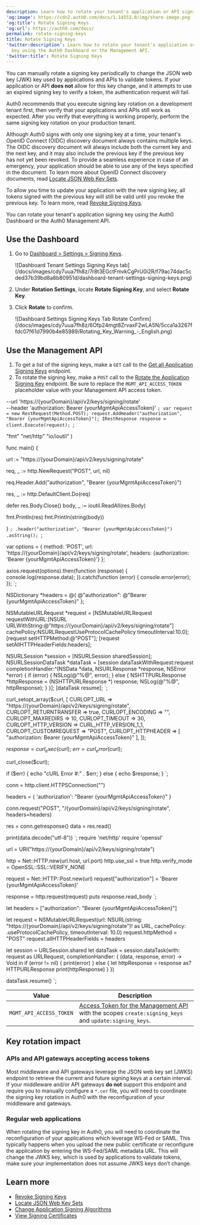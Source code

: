 ```yaml
---
description: Learn how to rotate your tenant's application or API signing key using the Auth0 Dashboard or the Management API.
'og:image': https://cdn2.auth0.com/docs/1.14553.0/img/share-image.png
'og:title': Rotate Signing Keys
'og:url': https://auth0.com/docs/
permalink: rotate-signing-keys
title: Rotate Signing Keys
'twitter:description': Learn how to rotate your tenant's application or API signing
  key using the Auth0 Dashboard or the Management API.
'twitter:title': Rotate Signing Keys
---
```


You can manually rotate a signing key periodically to change the JSON web key (JWK) key used by applications and APIs to validate tokens. If your application or API **does not** allow for this key change, and it attempts to use an expired signing key to verify a token, the authentication request will fail.

<Warning>

Auth0 recommends that you execute signing key rotation on a development tenant first, then verify that your applications and APIs still work as expected. After you verify that everything is working properly, perform the same signing key rotation on your production tenant.

</Warning>

Although Auth0 signs with only one signing key at a time, your tenant's <Tooltip tip="OpenID: Open standard for authentication that allows applications to verify users' identities without collecting and storing login information." cta="View Glossary" href="/docs/glossary?term=OpenID">OpenID</Tooltip> Connect (OIDC) discovery document always contains multiple keys. The OIDC discovery document will always include both the current key and the next key, and it may also include the previous key if the previous key has not yet been revoked. To provide a seamless experience in case of an emergency, your application should be able to use any of the keys specified in the document. To learn more about OpenID Connect discovery documents, read [Locate JSON Web Key Sets](/docs/secure/tokens/json-web-tokens/locate-json-web-key-sets).

<Warning>

To allow you time to update your application with the new signing key, all tokens signed with the previous key will still be valid until you revoke the previous key. To learn more, read [Revoke Signing Keys](/docs/get-started/tenant-settings/signing-keys/revoke-signing-keys).

</Warning>

You can rotate your tenant's application signing key using the <Tooltip tip="Auth0 Dashboard: Auth0's main product to configure your services." cta="View Glossary" href="/docs/glossary?term=Auth0+Dashboard">Auth0 Dashboard</Tooltip> or the Auth0 <Tooltip tip="Management API: A product to allow customers to perform administrative tasks." cta="View Glossary" href="/docs/glossary?term=Management+API">Management API</Tooltip>.

## Use the Dashboard

1. Go to [Dashboard > Settings > Signing Keys](https://manage.auth0.com/#/tenant/signing_keys).

   <Frame>![Dashboard Tenant Settings Signing Keys tab](/docs/images/cdy7uua7fh8z/7r8t3EGctFmvkCgPrU0i2R/f79ac74dac5cded37b39bd8a8b80951d/dashboard-tenant-settings-signing-keys.png)</Frame>
2. Under **Rotation Settings**, locate **Rotate Signing Key**, and select **Rotate Key**.
3. Click **Rotate** to confirm.

   <Frame>![Dashboard Settings Signing Keys Tab Rotate Confirm](/docs/images/cdy7uua7fh8z/6Ofp24mgt8ZrvaxF2wLA5N/5cca1a3267ffdc07f61d7990b4e85989/Rotating_Key_Warning_-_English.png)</Frame>

## Use the Management API

1. To get a list of the signing keys, make a `GET` call to the [Get all Application Signing Keys](https://auth0.com/docs/api/management/v2#!/Keys/get_signing_keys) endpoint.
2. To rotate the signing key, make a `POST` call to the [Rotate the Application Signing Key](https://auth0.com/docs/api/management/v2#!/Keys/post_signing_keys) endpoint. Be sure to replace the `MGMT_API_ACCESS_TOKEN` placeholder value with your Management API access token.

--url 'https://{yourDomain}/api/v2/keys/signing/rotate' \
--header 'authorization: Bearer {yourMgmtApiAccessToken}'
`;
var request = new RestRequest(Method.POST);
request.AddHeader("authorization", "Bearer {yourMgmtApiAccessToken}");
IRestResponse response = client.Execute(request);
`;

   "fmt"
   "net/http"
   "io/ioutil"
)

func main() {

   url := "https://{yourDomain}/api/v2/keys/signing/rotate"

   req, _ := http.NewRequest("POST", url, nil)

   req.Header.Add("authorization", "Bearer {yourMgmtApiAccessToken}")

   res, _ := http.DefaultClient.Do(req)

   defer res.Body.Close()
   body, _ := ioutil.ReadAll(res.Body)

   fmt.Println(res)
   fmt.Println(string(body))

}
`;
   .header("authorization", "Bearer {yourMgmtApiAccessToken}")
   .asString();
`;

var options = {
method: 'POST',
url: 'https://{yourDomain}/api/v2/keys/signing/rotate',
headers: {authorization: 'Bearer {yourMgmtApiAccessToken}'}
};

axios.request(options).then(function (response) {
console.log(response.data);
}).catch(function (error) {
console.error(error);
});
`;

NSDictionary *headers = @{ @"authorization": @"Bearer {yourMgmtApiAccessToken}" };

NSMutableURLRequest *request = [NSMutableURLRequest requestWithURL:[NSURL URLWithString:@"https://{yourDomain}/api/v2/keys/signing/rotate"]
                                                      cachePolicy:NSURLRequestUseProtocolCachePolicy
                                                   timeoutInterval:10.0];
[request setHTTPMethod:@"POST"];
[request setAllHTTPHeaderFields:headers];

NSURLSession *session = [NSURLSession sharedSession];
NSURLSessionDataTask *dataTask = [session dataTaskWithRequest:request
                                          completionHandler:^(NSData *data, NSURLResponse *response, NSError *error) {
                                                if (error) {
                                                   NSLog(@"%@", error);
                                                } else {
                                                   NSHTTPURLResponse *httpResponse = (NSHTTPURLResponse *) response;
                                                   NSLog(@"%@", httpResponse);
                                                }
                                          }];
[dataTask resume];
`;

curl_setopt_array($curl, [
CURLOPT_URL => "https://{yourDomain}/api/v2/keys/signing/rotate",
CURLOPT_RETURNTRANSFER => true,
CURLOPT_ENCODING => "",
CURLOPT_MAXREDIRS => 10,
CURLOPT_TIMEOUT => 30,
CURLOPT_HTTP_VERSION => CURL_HTTP_VERSION_1_1,
CURLOPT_CUSTOMREQUEST => "POST",
CURLOPT_HTTPHEADER => [
   "authorization: Bearer {yourMgmtApiAccessToken}"
],
]);

$response = curl_exec($curl);
$err = curl_error($curl);

curl_close($curl);

if ($err) {
echo "cURL Error #:" . $err;
} else {
echo $response;
}
`;

conn = http.client.HTTPSConnection("")

headers = { 'authorization': "Bearer {yourMgmtApiAccessToken}" }

conn.request("POST", "/{yourDomain}/api/v2/keys/signing/rotate", headers=headers)

res = conn.getresponse()
data = res.read()

print(data.decode("utf-8"))
`;
require 'net/http'
require 'openssl'

url = URI("https://{yourDomain}/api/v2/keys/signing/rotate")

http = Net::HTTP.new(url.host, url.port)
http.use_ssl = true
http.verify_mode = OpenSSL::SSL::VERIFY_NONE

request = Net::HTTP::Post.new(url)
request["authorization"] = 'Bearer {yourMgmtApiAccessToken}'

response = http.request(request)
puts response.read_body
`;

let headers = ["authorization": "Bearer {yourMgmtApiAccessToken}"]

let request = NSMutableURLRequest(url: NSURL(string: "https://{yourDomain}/api/v2/keys/signing/rotate")! as URL,
                                       cachePolicy: .useProtocolCachePolicy,
                                    timeoutInterval: 10.0)
request.httpMethod = "POST"
request.allHTTPHeaderFields = headers

let session = URLSession.shared
let dataTask = session.dataTask(with: request as URLRequest, completionHandler: { (data, response, error) -> Void in
if (error != nil) {
   print(error)
} else {
   let httpResponse = response as? HTTPURLResponse
   print(httpResponse)
}
})

dataTask.resume()
`;

<CodeGroup>
<AuthCodeBlock children={codeExample1} language="bash" filename="cURL" />
<AuthCodeBlock children={codeExample2} language="csharp" filename="C#" />
<AuthCodeBlock children={codeExample3} language="go" filename="Go" />
<AuthCodeBlock children={codeExample4} language="java" filename="Java" />
<AuthCodeBlock children={codeExample5} language="javascript" filename="Node.JS" />
<AuthCodeBlock children={codeExample6} language="obj-c" filename="Obj-C" />
<AuthCodeBlock children={codeExample7} language="php" filename="PHP" />
<AuthCodeBlock children={codeExample8} language="python" filename="Python" />
<AuthCodeBlock children={codeExample9} language="ruby" filename="Ruby" />
<AuthCodeBlock children={codeExample10} language="swift" filename="Swift" />
</CodeGroup>

<table class="table"><thead>
<tr>
<th><strong>Value</strong></th>
<th><strong>Description</strong></th>
</tr>
</thead>
<tbody>
<tr>
<td><code>MGMT_API_ACCESS_TOKEN</code></td>
<td><a href="https://auth0.com/docs/api/management/v2/tokens">Access Token for the Management API</a> with the scopes <code>create:signing_keys</code> and <code>update:signing_keys</code>.</td>
</tr>
</tbody>
</table>

## Key rotation impact

### APIs and API gateways accepting access tokens

Most middleware and API gateways leverage the JSON web key set (JWKS) endpoint to retrieve the current and future signing keys at a certain interval. If your middleware and/or API gateways **do not** support this endpoint and require you to manually configure a `*.cer` file, you will need to coordinate the signing key rotation in Auth0 with the reconfiguration of your middleware and gateways.

### Regular web applications

When rotating the signing key in Auth0, you will need to coordinate the reconfiguration of your applications which leverage <Tooltip tip="Web Service Federation (WS-Fed): Protocol for managing user identities across domains." cta="View Glossary" href="/docs/glossary?term=WS-Fed">WS-Fed</Tooltip> or <Tooltip tip="Web Service Federation (WS-Fed): Protocol for managing user identities across domains." cta="View Glossary" href="/docs/glossary?term=SAML">SAML</Tooltip>. This typically happens when you upload the new public certificate or reconfigure the application by entering the WS-Fed/SAML metadata URL. This will change the JWKS key, which is used by applications to validate tokens, make sure your implementation does not assume JWKS keys don’t change.

## Learn more

* [Revoke Signing Keys](/docs/get-started/tenant-settings/signing-keys/revoke-signing-keys)
* [Locate JSON Web Key Sets](/docs/secure/tokens/json-web-tokens/locate-json-web-key-sets)
* [Change Application Signing Algorithms](/docs/get-started/applications/change-application-signing-algorithms)
* [View Signing Certificates](/docs/get-started/tenant-settings/signing-keys/view-signing-certificates)